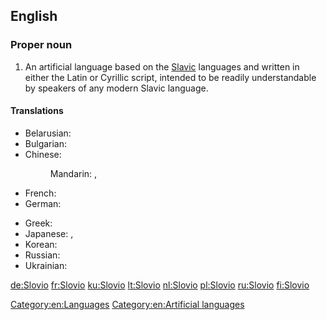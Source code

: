 ==English==
{{wikipedia}}

===Proper noun===
{{en-proper noun}}

# An artificial language based on the [[Slavic]] languages and written in either the Latin or Cyrillic script, intended to be readily understandable by speakers of any modern Slavic language.

====Translations====
{{trans-top|an artificial Slavic language}}
* Belarusian: {{t|be|сло́віа|m|sc=Cyrl}}
* Bulgarian: {{t|bg|сло́вио|m|sc=Cyrl}}
* Chinese:
*: Mandarin: {{t|cmn|斯諾維歐語|sc=Hani}}, {{t|cmn|斯诺维欧语|tr=Sīnuòwéi'ōuyǔ|sc=Hani}}
* French: {{t+|fr|slovio|m}}
* German: {{t+|de|Slovio|n}}
{{trans-mid}}
* Greek: {{t|el|Σλόβιο|sc=Grek}}
* Japanese: {{t|ja|スロヴィオ|tr=Surovio|sc=Jpan}}, {{t|ja|スロビオ|tr=Surobio|sc=Jpan}}
* Korean: {{t+|ko|슬로비오|tr=Seullobio|sc=Kore}}
* Russian: {{t+|ru|сло́вио|m}}
* Ukrainian: {{t|uk|сло́віо|m|sc=Cyrl}}
{{trans-bottom}}

[[Category:en:Languages]]
[[Category:en:Artificial languages]]

[[de:Slovio]]
[[fr:Slovio]]
[[ku:Slovio]]
[[lt:Slovio]]
[[nl:Slovio]]
[[pl:Slovio]]
[[ru:Slovio]]
[[fi:Slovio]]